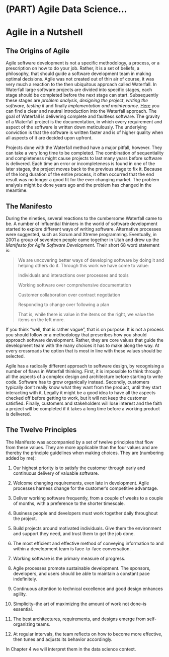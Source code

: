 # (PART) Agile Data Science... {-}

# Agile in a Nutshell

## The Origins of Agile

Agile software development is not a specific methodology, a process, or a prescription on how to do your job.
Rather, it is a set of beliefs, a philosophy, that should guide a software development team in making optimal decisions. 
Agile was not created out of thin air of course, it was very much a reaction to the then ubiquitous approach called Waterfall. 
In Waterfall large software projects are divided into specific stages, each stage should be completed before the next stage can start. 
Subsequently these stages are *problem analysis*, *designing the project*, *writing the software*, *testing it* and finally *implementation and maintenance*. 
[Here](https://www.youtube.com/watch?v=LxEmGNgqYJA) you can find a clear and neutral introduction into the Waterfall approach. 
The goal of Waterfall is delivering complete and faultless software. 
The gravity of a Waterfall project is the documentation, in which every requirement and aspect of the software is written down meticulously. 
The underlying conviction is that the software is written faster and is of higher quality when all aspects of it are decided upon upfront.

Projects done with the Waterfall method have a major pitfall, however. 
They can take a very long time to be completed. 
The combination of sequentiality and completeness might cause projects to last many years before software is delivered. 
Each time an error or incompleteness is found in one of the later stages, the project moves back to the previous stage to fix it.
Because of the long duration of the entire process, it often occurred that the end result was no longer a good fit for the ever changing market. 
The problem analysis might be done years ago and the problem has changed in the meantime. 

## The Manifesto

During the nineties, several reactions to the cumbersome Waterfall came to be. 
A number of influential thinkers in the world of software development started to explore different ways of writing software.
Alternative processes were suggested, such as Scrum and Xtreme programming. 
Eventually, in 2001 a group of seventeen people came together in Utah and drew up the *Manifesto for Agile Software Development*. 
Their short 68 word statement is:

> We are uncovering better ways of developing software by doing it and helping others do it. Through this work we have come to value:
>
> Individuals and interactions over processes and tools
>
> Working software over comprehensive documentation
>
> Customer collaboration over contract negotiation
>
> Responding to change over following a plan
>
> That is, while there is value in the items on the right, we value the items on the left more.

If you think "well, that is rather vague", that is on purpose. 
It is not a process you should follow or a methodology that prescribes how you should approach software development. 
Rather, they are core values that guide the development team with the many choices it has to make along the way. 
At every crossroads the option that is most in line with these values should be selected. 

Agile has a radically different approach to software design, by recognising a number of flaws in Waterfall thinking. 
First, it is impossible to think through all the aspects of a complex design and architecture before starting to write code. 
Software has to grow organically instead.
Secondly, customers typically don't really know what they want from the product, until they start interacting with it. 
Legally it might be a good idea to have all the aspects checked off before getting to work, but it will not keep the customer satisfied. 
Finally, customers and stakeholders will lose interest and the faith a project will be completed if it takes a long time before a working product is delivered.

## The Twelve Principles

The Manifesto was accompanied by a set of twelve principles that flow from these values. 
They are more applicable than the four values and are thereby the principle guidelines when making choices. 
They are (numbering added by me):

1) Our highest priority is to satisfy the customer through early and continuous delivery of valuable software.

2) Welcome changing requirements, even late in development. Agile processes harness change for the customer's competitive advantage.

3) Deliver working software frequently, from a couple of weeks to a couple of months, with a preference to the shorter timescale.

4) Business people and developers must work together daily throughout the project.

5) Build projects around motivated individuals. Give them the environment and support they need, and trust them to get the job done.

6) The most efficient and effective method of conveying information to and within a development team is face-to-face conversation.

7) Working software is the primary measure of progress.

8) Agile processes promote sustainable development. The sponsors, developers, and users should be able to maintain a constant pace indefinitely.

9) Continuous attention to technical excellence and good design enhances agility.

10) Simplicity--the art of maximizing the amount of work not done--is essential.

11) The best architectures, requirements, and designs emerge from self-organizing teams.

12) At regular intervals, the team reflects on how to become more effective, then tunes and adjusts its behavior accordingly.

In Chapter 4 we will interpret them in the data science context.

